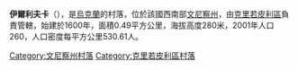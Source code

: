 {{coord|48|20|14|N|28|55|58|E|scale:30000|display=title}}

'''伊爾利夫卡'''（{{lang-uk|Іллівка}}），是[[烏克蘭|烏克蘭]]的村落，位於該國西南部[[文尼察州|文尼察州]]，由[[克里若皮利區|克里若皮利區]]負責管轄，始建於1600年，面積0.49平方公里，海拔高度280米，2001年人口260，人口密度每平方公里530.61人。

[[Category:文尼察州村落|Category:文尼察州村落]]
[[Category:克里若皮利區村落|Category:克里若皮利區村落]]


{{Vinnytsia-geo-stub}}